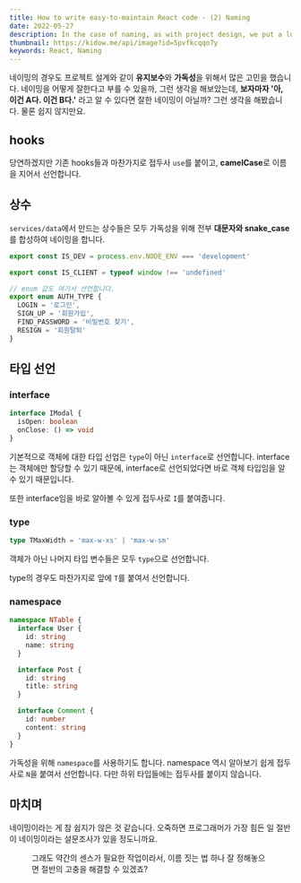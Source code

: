 ```yaml
---
title: How to write easy-to-maintain React code - (2) Naming
date: 2022-05-27
description: In the case of naming, as with project design, we put a lot of thought into maintenance and readability.
thumbnail: https://kidow.me/api/image?id=5pvfkcqqo7y
keywords: React, Naming
---
```



<Frontmatter />
<BackTop />

네이밍의 경우도 프로젝트 설계와 같이 **유지보수**와 **가독성**을 위해서 많은 고민을 했습니다. 네이밍을 어떻게 잘한다고 부를 수 있을까, 그런 생각을 해보았는데, **보자마자 '아, 이건 A다. 이건 B다.'** 라고 알 수 있다면 잘한 네이밍이 아닐까? 그런 생각을 해봤습니다. 물론 쉽지 않지만요.

## hooks

당연하겠지만 기존 hooks들과 마찬가지로 접두사 `use`를 붙이고, **camelCase**로 이름을 지어서 선언합니다.

## 상수

`services/data`에서 만드는 상수들은 모두 가독성을 위해 전부 **대문자와 snake_case**를 합성하여 네이밍을 합니다.

```ts filename="services/data/index.ts"
export const IS_DEV = process.env.NODE_ENV === 'development'

export const IS_CLIENT = typeof window !== 'undefined'

// enum 값도 여기서 선언합니다.
export enum AUTH_TYPE {
  LOGIN = '로그인',
  SIGN_UP = '회원가입',
  FIND_PASSWORD = '비밀번호 찾기',
  RESIGN = '회원탈퇴'
}
```

## 타입 선언

### interface

```ts
interface IModal {
  isOpen: boolean
  onClose: () => void
}
```

기본적으로 객체에 대한 타입 선업은 `type`이 아닌 `interface`로 선언합니다. interface는 객체에만 할당할 수 있기 때문에, interface로 선언되었다면 바로 객체 타입임을 알 수 있기 때문입니다.

또한 interface임을 바로 알아볼 수 있게 접두사로 `I`를 붙여줍니다.

### type

```ts
type TMaxWidth = 'max-w-xs' | 'max-w-sm'
```

객체가 아닌 나머지 타입 변수들은 모두 `type`으로 선언합니다.

type의 경우도 마찬가지로 앞에 `T`를 붙여서 선언합니다.

### namespace

```typescript
namespace NTable {
  interface User {
    id: string
    name: string
  }

  interface Post {
    id: string
    title: string
  }

  interface Comment {
    id: number
    content: string
  }
}
```

가독성을 위해 `namespace`를 사용하기도 합니다. namespace 역시 알아보기 쉽게 접두사로 `N`을 붙여서 선언합니다. 다만 하위 타입들에는 접두사를 붙이지 않습니다.

## 마치며

네이밍이라는 게 참 쉽지가 않은 것 같습니다. 오죽하면 프로그래머가 가장 힘든 일 절반이 네이밍이라는 설문조사가 있을 정도니까요.

<Figure caption="네이밍이 절반..." image="/contents/3/quora.jpg" />

그래도 약간의 센스가 필요한 작업이라서, 이름 짓는 법 하나 잘 정해놓으면 절반의 고충을 해결할 수 있겠죠?

<ShareButtons />
<Comment />

